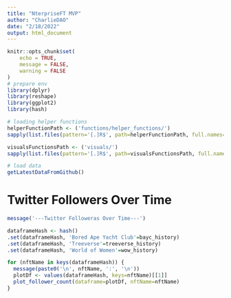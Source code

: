 ```yaml
---
title: "NterpriseFT MVP"
author: "CharlieDAO"
date: "2/18/2022"
output: html_document
---
```


```r
knitr::opts_chunk$set(
	echo = TRUE,
	message = FALSE,
	warning = FALSE
)
# prepare env
library(dplyr)
library(reshape)
library(ggplot2)
library(hash)

# loading helper functions
helperFunctionPath <- ('functions/helper_functions/')
sapply(list.files(pattern='[.]R$', path=helperFunctionPath, full.names=TRUE), source)

visualsFunctionsPath <- ('visuals/')
sapply(list.files(pattern='[.]R$', path=visualsFunctionsPath, full.names=TRUE), source)

# load data
getLatestDataFromGithub()
```

# Twitter Followers Over Time
```r
message('---Twitter Followeras Over Time---')

dataframeHash <- hash()
.set(dataframeHash, 'Bored Ape Yacht Club'=bayc_history)
.set(dataframeHash, 'Treeverse'=treeverse_history)
.set(dataframeHash, 'World of Women'=wow_history)

for (nftName in keys(dataframeHash)) {
  message(paste0('\n', nftName, ':', '\n'))
  plotDf <- values(dataframeHash, keys=nftName)[[1]]
  plot_follower_count(dataframe=plotDf, nftName=nftName)
}
```

